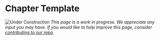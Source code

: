 # Chapter Template {#template}

<!-- Chapter Banner -->
<!-- ![](images/banners/banner_histogram.png) -->


<!-- Under Construction Section
----------------------------------------------------------------------------- -->
![Under Construction](images/banners/banner_under_construction.png)
*This page is a work in progress. We appreciate any input you may have. If you would like to help improve this page, consider [contributing to our repo](contribute.html).*
<!-- ------------------------------------------------------------------------ -->

<!-- 
Some possible headers:
- Overview
- tl;dr
- Theory
-->